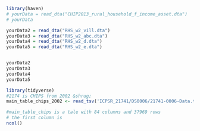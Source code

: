 ```r

library(haven)
# yourData = read_dta("CHIP2013_rural_household_f_income_asset.dta")
# yourData

yourData2 = read_dta("RHS_w2_vill.dta")
yourData3 = read_dta("RHS_w2_abc.dta")
yourData4 = read_dta("RHS_w2_d.dta")
yourData5 = read_dta("RHS_w2_e.dta")


yourData2
yourData3
yourData4
yourData5
```



```r
library(tidyverse)
#2174 is CHIPS from 2002 &shrug; 
main_table_chips_2002 <- read_tsv('ICPSR_21741/DS0006/21741-0006-Data.tsv')

```


```r
#main_table_chips is a tale with 84 columns and 37969 rows
# the first column is 
ncol()

```